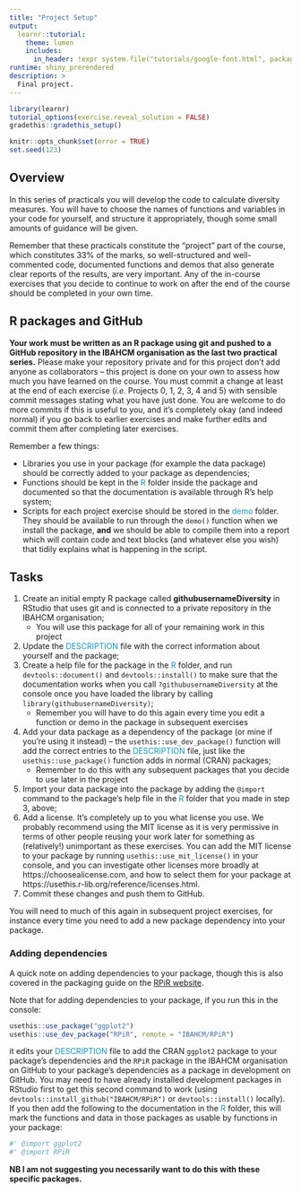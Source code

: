 ```yaml
---
title: "Project Setup"
output:
  learnr::tutorial:
    theme: lumen
    includes:
      in_header: !expr system.file("tutorials/google-font.html", package = "RPiR")
runtime: shiny_prerendered
description: >
  Final project.
---
```


```r
library(learnr)
tutorial_options(exercise.reveal_solution = FALSE)
gradethis::gradethis_setup()

knitr::opts_chunk$set(error = TRUE)
set.seed(123)
```


## Overview

In this series of practicals you will develop the code to calculate diversity
measures. You will have to choose the names of functions and variables in your 
code for yourself, and structure it appropriately, though some small amounts of
guidance will be given.

Remember that these practicals constitute the "project" part of the course, 
which constitutes 33% of the marks, so well-structured and well-commented code, 
documented functions and demos that also generate clear reports of the results,
are very important. Any of the in-course exercises that you decide to continue
to work on after the end of the course should be completed in your own time.

## R packages and GitHub

**Your work must be written as an R package using git and pushed to a GitHub 
repository in the IBAHCM organisation as the last two practical series.**
Please make your repository private and for this project don't add anyone as
collaborators -- this project is done on your own to assess how much you have
learned on the course. You must commit a change at least at the end of each
exercise (*i.e.* Projects 0, 1, 2, 3, 4 and 5) with sensible commit messages
stating what you have just done. You are welcome to do more commits if this is
useful  to you, and it's completely okay (and indeed normal) if you go back to
earlier exercises and make further edits and commit them after completing later 
exercises. 

Remember a few things:

- Libraries you use in your package (for example the data package) should be
  correctly added to your package as dependencies;
- Functions should be kept in the <span style="color: #1697C0;">R</span> folder
  inside the package and documented so that the documentation is available
  through R's help system;
- Scripts for each project exercise should be stored in the
  <span style="color: #1697C0;">demo</span> folder. They should be available
  to run through the `demo()` function when we install the package, **and**
  we should be able to compile them into a report which will contain code and
  text blocks (and whatever else you wish) that tidily explains what is
  happening in the script.

## Tasks

1. Create an initial empty R package called **githubusernameDiversity** in
   RStudio that uses git and is connected to a private repository in the IBAHCM
   organisation;
   - You will use this package for all of your remaining work in this project
2. Update the <span style="color: #1697C0;">DESCRIPTION</span> file with the
   correct information about yourself and the package;
3. Create a help file for the package in the
   <span style="color: #1697C0;">R</span> folder, and run `devtools::document()`
   and `devtools::install()` to make sure that the documentation works when you
   call `?githubusernameDiversity` at the console once you have loaded the
   library by calling `library(githubusernameDiversity)`;
   - Remember you will have to do this again every time you edit a function or
     demo in the package in subsequent exercises
4. Add your data package as a dependency of the package (or mine if you're using
   it instead) -- the `usethis::use_dev_package()` function will add the correct
   entries to the <span style="color: #1697C0;">DESCRIPTION</span> file, just
   like the `usethis::use_package()` function adds in normal (CRAN) packages;
   - Remember to do this with any subsequent packages that you decide to use
     later in the project
5. Import your data package into the package by adding the `@import` command to
   the package's help file in the <span style="color: #1697C0;">R</span> folder
   that you made in step 3, above;
6. Add a license. It's completely up to you what license you use. We probably
   recommend using the MIT license as it is very permissive in terms of other
   people reusing your work later for something as (relatively!) unimportant
   as these exercises. You can add the MIT license to your package by running
   `usethis::use_mit_license()` in your console, and you can investigate other
   licenses more broadly at https://choosealicense.com, and how to select
   them for your package at https://usethis.r-lib.org/reference/licenses.html.
7. Commit these changes and push them to GitHub.

You will need to much of this again in subsequent project exercises, for
instance every time you need to add a new package dependency into your package.

### Adding dependencies

A quick note on adding dependencies to your package, though this is also covered
in the packaging guide on the
[RPiR website](https://ibahcm.github.io/RPiR/articles/pages/packages_guide.html#add-dependencies).

Note that for adding dependencies to your package, if you run this in the
console:
```R
usethis::use_package("ggplot2")
usethis::use_dev_package("RPiR", remote = "IBAHCM/RPiR")
```
it edits your <span style="color: #1697C0;">DESCRIPTION</span> file to add the
CRAN `ggplot2` package to your package's dependencies and the `RPiR` package in
the IBAHCM organisation on GitHub to your package's dependencies as a package
in development on GitHub. You may need to have already installed development
packages in RStudio first to get this second command to work (using
`devtools::install_github("IBAHCM/RPiR")` or `devtools::install()` locally). If
you then add the following to the documentation in the
<span style="color: #1697C0;">R</span> folder, this will mark the functions and
data in those packages as usable by functions in your package:
```R
#' @import ggplot2
#' @import RPiR
```

**NB I am not suggesting you necessarily want to do this with these specific
packages.**

